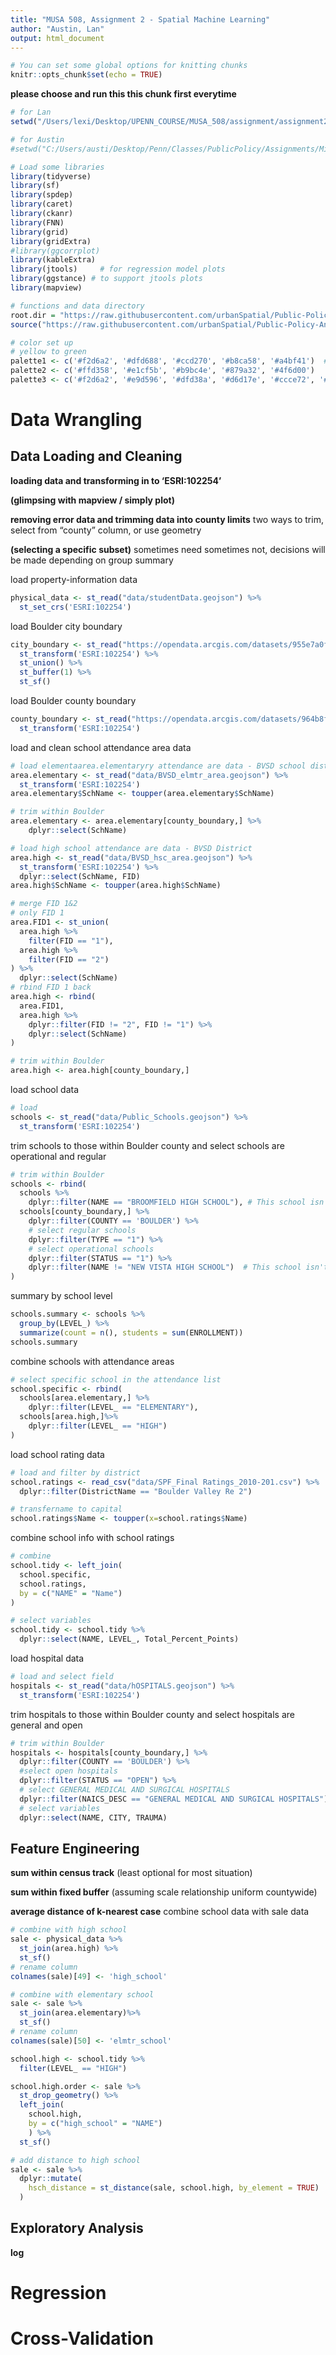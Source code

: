 ```yaml
---
title: "MUSA 508, Assignment 2 - Spatial Machine Learning"
author: "Austin, Lan"
output: html_document
---
```


```r
# You can set some global options for knitting chunks
knitr::opts_chunk$set(echo = TRUE)
```

**please choose and run this this chunk first everytime**
```r
# for Lan
setwd("/Users/lexi/Desktop/UPENN_COURSE/MUSA_508/assignment/assignment2")

# for Austin
#setwd("C:/Users/austi/Desktop/Penn/Classes/PublicPolicy/Assignments/Midterm")
```

```r
# Load some libraries
library(tidyverse)
library(sf)
library(spdep)
library(caret)
library(ckanr)
library(FNN)
library(grid)
library(gridExtra)
#library(ggcorrplot)
library(kableExtra)
library(jtools)     # for regression model plots
library(ggstance) # to support jtools plots
library(mapview)

# functions and data directory
root.dir = "https://raw.githubusercontent.com/urbanSpatial/Public-Policy-Analytics-Landing/master/DATA/"
source("https://raw.githubusercontent.com/urbanSpatial/Public-Policy-Analytics-Landing/master/functions.r")

# color set up
# yellow to green
palette1 <- c('#f2d6a2', '#dfd688', '#ccd270', '#b8ca58', '#a4bf41')  # lighter one
palette2 <- c('#ffd358', '#e1cf5b', '#b9bc4e', '#879a32', '#4f6d00')   # stronger one
palette3 <- c('#f2d6a2', '#e9d596', '#dfd38a', '#d6d17e', '#ccce72', '#c2cb66', '#b8c85a', '#aec44d', '#a4bf41')  # lighter one with more gradient
```


# Data Wrangling

## Data Loading and Cleaning

**loading data and transforming in to 'ESRI:102254'**

**(glimpsing with mapview / simply plot)**

**removing error data and trimming data into county limits**
two ways to trim, select from "county" column, or use geometry

**(selecting a specific subset)**
sometimes need sometimes not, decisions will be made depending on group summary

load property-information data
```r
physical_data <- st_read("data/studentData.geojson") %>% 
  st_set_crs('ESRI:102254')
```
load Boulder city boundary
```r
city_boundary <- st_read("https://opendata.arcgis.com/datasets/955e7a0f52474b60a9866950daf10acb_0.geojson") %>% 
  st_transform('ESRI:102254') %>% 
  st_union() %>% 
  st_buffer(1) %>%
  st_sf()
```
load Boulder county boundary
```r
county_boundary <- st_read("https://opendata.arcgis.com/datasets/964b8f3b3dbe401bb28d49ac93d29dc4_0.geojson") %>% 
  st_transform('ESRI:102254') 
```
load and clean school attendance area data
```r
# load elementaarea.elementaryry attendance are data - BVSD school district 
area.elementary <- st_read("data/BVSD_elmtr_area.geojson") %>% 
  st_transform('ESRI:102254') 
area.elementary$SchName <- toupper(area.elementary$SchName)

# trim within Boulder
area.elementary <- area.elementary[county_boundary,] %>% 
    dplyr::select(SchName)

# load high school attendance are data - BVSD District 
area.high <- st_read("data/BVSD_hsc_area.geojson") %>% 
  st_transform('ESRI:102254') %>% 
  dplyr::select(SchName, FID)
area.high$SchName <- toupper(area.high$SchName)

# merge FID 1&2
# only FID 1
area.FID1 <- st_union(
  area.high %>% 
    filter(FID == "1"),
  area.high %>% 
    filter(FID == "2")
) %>% 
  dplyr::select(SchName)
# rbind FID 1 back
area.high <- rbind(
  area.FID1,
  area.high %>% 
    dplyr::filter(FID != "2", FID != "1") %>% 
    dplyr::select(SchName)
) 

# trim within Boulder
area.high <- area.high[county_boundary,] 
```

load school data 
```r
# load 
schools <- st_read("data/Public_Schools.geojson") %>% 
  st_transform('ESRI:102254')
```
trim schools to those within Boulder county and select schools are operational and regular
```r
# trim within Boulder
schools <- rbind(
  schools %>% 
    dplyr::filter(NAME == "BROOMFIELD HIGH SCHOOL"), # This school isn't within Boulder, but some Boulder residents should attend it
  schools[county_boundary,] %>% 
    dplyr::filter(COUNTY == 'BOULDER') %>% 
    # select regular schools
    dplyr::filter(TYPE == "1") %>% 
    # select operational schools
    dplyr::filter(STATUS == "1") %>% 
    dplyr::filter(NAME != "NEW VISTA HIGH SCHOOL")  # This school isn't in school district list
)
```
summary by school level
```r
schools.summary <- schools %>% 
  group_by(LEVEL_) %>% 
  summarize(count = n(), students = sum(ENROLLMENT))
schools.summary
```
combine schools with attendance areas
```r
# select specific school in the attendance list
school.specific <- rbind(
  schools[area.elementary,] %>% 
    dplyr::filter(LEVEL_ == "ELEMENTARY"),
  schools[area.high,]%>% 
    dplyr::filter(LEVEL_ == "HIGH")
)
```
load school rating data
```r
# load and filter by district
school.ratings <- read_csv("data/SPF_Final Ratings_2010-201.csv") %>% 
  dplyr::filter(DistrictName == "Boulder Valley Re 2")

# transfername to capital
school.ratings$Name <- toupper(x=school.ratings$Name)
```
combine school info with school ratings
```r
# combine
school.tidy <- left_join(
  school.specific, 
  school.ratings, 
  by = c("NAME" = "Name")
)

# select variables
school.tidy <- school.tidy %>% 
  dplyr::select(NAME, LEVEL_, Total_Percent_Points)
```

load hospital data
```r
# load and select field
hospitals <- st_read("data/hOSPITALS.geojson") %>% 
  st_transform('ESRI:102254')
```
trim hospitals to those within Boulder county and select hospitals are general and open
```r
# trim within Boulder
hospitals <- hospitals[county_boundary,] %>% 
  dplyr::filter(COUNTY == 'BOULDER') %>% 
  #select open hospitals
  dplyr::filter(STATUS == "OPEN") %>% 
  # select GENERAL MEDICAL AND SURGICAL HOSPITALS
  dplyr::filter(NAICS_DESC == "GENERAL MEDICAL AND SURGICAL HOSPITALS") %>% 
  # select variables
  dplyr::select(NAME, CITY, TRAUMA)
```


## Feature Engineering

**sum within census track** 
(least optional for most situation)

**sum within fixed buffer**
(assuming scale relationship uniform countywide)

**average distance of k-nearest case**
combine school data with sale data
```r
# combine with high school
sale <- physical_data %>% 
  st_join(area.high) %>% 
  st_sf()
# rename column
colnames(sale)[49] <- 'high_school'

# combine with elementary school
sale <- sale %>% 
  st_join(area.elementary)%>% 
  st_sf()
# rename column
colnames(sale)[50] <- 'elmtr_school'

school.high <- school.tidy %>% 
  filter(LEVEL_ == "HIGH")

school.high.order <- sale %>% 
  st_drop_geometry() %>% 
  left_join(
    school.high, 
    by = c("high_school" = "NAME")
    ) %>% 
  st_sf()

# add distance to high school
sale <- sale %>% 
  dplyr::mutate(
    hsch_distance = st_distance(sale, school.high, by_element = TRUE)
  )
```


## Exploratory Analysis

**log**

# Regression

# Cross-Validation










